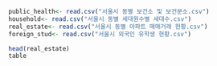 ```r
public_health<- read.csv("서울시 동별 보건소 및 보건분소.csv")
household<- read.csv("서울시 동별 세대원수별 세대수.csv")
real_estate<- read.csv("서울시 동별 아파트 매매거래 현황.csv")
foreign_stud<- read.csv("서울시 외국인 유학생 현황.csv")

head(real_estate)
table
```

